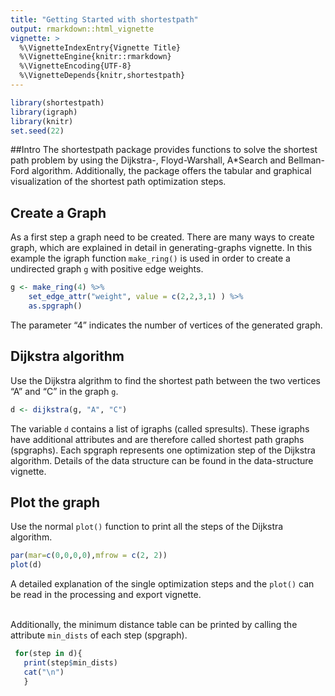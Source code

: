 ```yaml
---
title: "Getting Started with shortestpath"
output: rmarkdown::html_vignette
vignette: >
  %\VignetteIndexEntry{Vignette Title}
  %\VignetteEngine{knitr::rmarkdown}
  %\VignetteEncoding{UTF-8}
  %\VignetteDepends{knitr,shortestpath}
---
```

```r
library(shortestpath)
library(igraph)
library(knitr)
set.seed(22)
```

##Intro
The shortestpath package provides functions to solve the shortest path problem by using the Dijkstra-, Floyd-Warshall, A*Search and Bellman-Ford algorithm. Additionally, the package offers 
the tabular and graphical visualization of the shortest path optimization steps. 

## Create a Graph
As a first step a graph need to be created. There are many ways to create graph, which are explained in detail in generating-graphs vignette. In this example the igraph function `make_ring()` is used in order to create a undirected graph `g` with positive edge weights. 
```r
g <- make_ring(4) %>%
    set_edge_attr("weight", value = c(2,2,3,1) ) %>%
    as.spgraph()
```
The parameter "4" indicates the number of vertices of the generated graph.

## Dijkstra algorithm 
Use the Dijkstra algrithm to find the shortest path between the two vertices "A" and "C" in the graph `g`.
```r
d <- dijkstra(g, "A", "C")
```
The variable `d` contains a list of igraphs (called spresults). These igraphs have additional attributes and are therefore called shortest path graphs (spgraphs). Each spgraph represents one optimization step of the Dijkstra algorithm. Details of the data structure can be found in the data-structure vignette.

## Plot the graph 
Use the normal `plot()` function to print all the steps of the Dijkstra algorithm. 
```r
par(mar=c(0,0,0,0),mfrow = c(2, 2))
plot(d)
```
A detailed explanation of the single optimization steps and the `plot()` can be read in the processing and export vignette.  

<br> 
Additionally, the minimum distance table can be printed by calling the attribute `min_dists` of each step (spgraph).
```r
 for(step in d){ 
   print(step$min_dists)
   cat("\n")
   }
```

